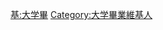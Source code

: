 {{Userbox
  |border-c = #88FFFF
  |border-s = 1
  |id-c     = #88FFFF
  |id-s     = 12
  |id-fc    = #000000
  |info-c   = #EEFFFF
  |info-s   = 10
  |info-fc  = #000000
  |id       = 大学
  |info     = 這個用戶已經[[:Category:大学畢業維基人|大学畢業]]，但不愿意透露其专业。
}}
<includeonly> [[Category:大学畢業維基人|{{PAGENAME}}]] </includeonly>
<noinclude> [[Category:學位用戶框模板|基:大学畢]][[Category:大学畢業維基人]] </noinclude>